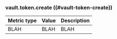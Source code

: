 ### vault.token.create ((#vault-token-create))

Metric type | Value | Description
----------- | ----- | -----------
BLAH     | BLAH    | BLAH